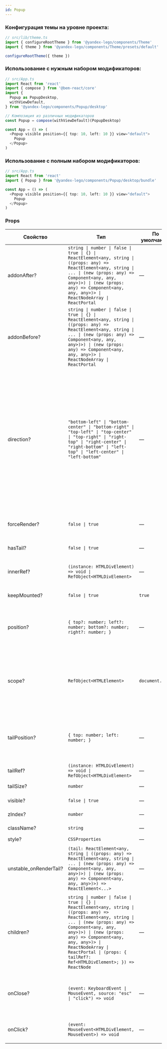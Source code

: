 ```yaml
---
id: Popup
---
```


### Конфигурация темы на уровне проекта:

```ts
// src/lib/theme.ts
import { configureRootTheme } from '@yandex-lego/components/Theme'
import { theme } from '@yandex-lego/components/Theme/presets/default'

configureRootTheme({ theme })
```

### Использование с нужным набором модификаторов:

```ts
// src/App.ts
import React from 'react'
import { compose } from '@bem-react/core'
import {
  Popup as PopupDesktop,
  withViewDefault,
} from '@yandex-lego/components/Popup/desktop'

// Композиция из различных модификаторов
const Popup = compose(withViewDefault)(PopupDesktop)

const App = () => (
  <Popup visible position={{ top: 10, left: 10 }} view="default">
    Popup
  </Popup>
)
```

### Использование с полным набором модификаторов:

```ts
// src/App.ts
import React from 'react'
import { Popup } from '@yandex-lego/components/Popup/desktop/bundle'

const App = () => (
  <Popup visible position={{ top: 10, left: 10 }} view="default">
    Popup
  </Popup>
)
```

### Props

<!-- props:start -->
| Свойство               | Тип                                                                                                                                                                                                                                                                                                                           | По умолчанию    | Описание                                                                                                                                                                                                                                                                                                          |
| ---------------------- | ----------------------------------------------------------------------------------------------------------------------------------------------------------------------------------------------------------------------------------------------------------------------------------------------------------------------------- | --------------- | ----------------------------------------------------------------------------------------------------------------------------------------------------------------------------------------------------------------------------------------------------------------------------------------------------------------- |
| addonAfter?            | `string \| number \| false \| true \| {} \| ReactElement<any, string \| ((props: any) => ReactElement<any, string \| ... \| (new (props: any) => Component<any, any, any>)>) \| (new (props: any) => Component<any, any, any>)> \| ReactNodeArray \| ReactPortal`                                                             | —               | Дополнительный контент после содержимого попапа                                                                                                                                                                                                                                                                   |
| addonBefore?           | `string \| number \| false \| true \| {} \| ReactElement<any, string \| ((props: any) => ReactElement<any, string \| ... \| (new (props: any) => Component<any, any, any>)>) \| (new (props: any) => Component<any, any, any>)> \| ReactNodeArray \| ReactPortal`                                                             | —               | Дополнительный контент перед содержимым попапа                                                                                                                                                                                                                                                                    |
| direction?             | `"bottom-left" \| "bottom-center" \| "bottom-right" \| "top-left" \| "top-center" \| "top-right" \| "right-top" \| "right-center" \| "right-bottom" \| "left-top" \| "left-center" \| "left-bottom"`                                                                                                                          | —               | Задает направление хвостика. Например, если указано значение `bottom-center` — хвостик выходит из центра снизу. Свойство `direction` необходимо использовать без модификатора `target_anchor`. Чтобы задать направление раскрытия для попапа с модификатором `target_anchor`, установите свойство `directions` |
| forceRender?           | `false \| true`                                                                                                                                                                                                                                                                                                               | —               | Вызывает дополнительный рендер после создания                                                                                                                                                                                                                                                                     |
| hasTail?               | `false \| true`                                                                                                                                                                                                                                                                                                               | —               | Включает/отключает хвостик у попапа                                                                                                                                                                                                                                                                               |
| innerRef?              | `(instance: HTMLDivElement) => void \| RefObject<HTMLDivElement>`                                                                                                                                                                                                                                                             | —               | Ссылка на корневой DOM-элемент компонента                                                                                                                                                                                                                                                                         |
| keepMounted?           | `false \| true`                                                                                                                                                                                                                                                                                                               | `true`          | Сохраняет контейнер в DOM после создания                                                                                                                                                                                                                                                                          |
| position?              | `{ top?: number; left?: number; bottom?: number; right?: number; }`                                                                                                                                                                                                                                                           | —               | Задает позицию попапа. Свойство `position` необходимо использовать без модификатора `target_anchor`                                                                                                                                                                                                               |
| scope?                 | `RefObject<HTMLElement>`                                                                                                                                                                                                                                                                                                      | `document.body` | Ссылка на DOM-элемент, в котором размещается попап. Важно, чтобы контейнер имел `position: relative` для корректного позиционирования                                                                                                                                                                             |
| tailPosition?          | `{ top: number; left: number; }`                                                                                                                                                                                                                                                                                              | —               | Задает позицию хвостика. Свойство `tailPosition` необходимо использовать без модификатора `target_anchor`                                                                                                                                                                                                         |
| tailRef?               | `(instance: HTMLDivElement) => void \| RefObject<HTMLDivElement>`                                                                                                                                                                                                                                                             | —               | Ссылка на DOM-элемент хвостика                                                                                                                                                                                                                                                                                    |
| tailSize?              | `number`                                                                                                                                                                                                                                                                                                                      | —               | Задает размер хвостика                                                                                                                                                                                                                                                                                            |
| visible?               | `false \| true`                                                                                                                                                                                                                                                                                                               | —               | Делает попап видимым                                                                                                                                                                                                                                                                                              |
| zIndex?                | `number`                                                                                                                                                                                                                                                                                                                      | —               | Задает слой `z-index`                                                                                                                                                                                                                                                                                             |
| className?             | `string`                                                                                                                                                                                                                                                                                                                      | —               | Дополнительный класс                                                                                                                                                                                                                                                                                              |
| style?                 | `CSSProperties`                                                                                                                                                                                                                                                                                                               | —               | Html атрибут `style`                                                                                                                                                                                                                                                                                              |
| unstable_onRenderTail? | `(tail: ReactElement<any, string \| ((props: any) => ReactElement<any, string \| ... \| (new (props: any) => Component<any, any, any>)>) \| (new (props: any) => Component<any, any, any>)>) => ReactElement<...>`                                                                                                            | —               | Функция, вызываемая при отрисовке хвостика. Вызывается вне зависимости от наличия флага `hasTail`                                                                                                                                                                                                                 |
| children?              | `string \| number \| false \| true \| {} \| ReactElement<any, string \| ((props: any) => ReactElement<any, string \| ... \| (new (props: any) => Component<any, any, any>)>) \| (new (props: any) => Component<any, any, any>)> \| ReactNodeArray \| ReactPortal \| (props: { tailRef?: Ref<HTMLDivElement>; }) => ReactNode` | —               | Содержимое попапа                                                                                                                                                                                                                                                                                                 |
| onClose?               | `(event: KeyboardEvent \| MouseEvent, source: "esc" \| "click") => void`                                                                                                                                                                                                                                                      | —               | Обработчик, вызываемый после нажатия на клавишу Esc либо мышкой на область вне контейнера                                                                                                                                                                                                                         |
| onClick?               | `(event: MouseEvent<HTMLDivElement, MouseEvent>) => void`                                                                                                                                                                                                                                                                     | —               | Обработчик, вызываемый при срабатывании события click                                                                                                                                                                                                                                                             |
<!-- props:end -->
